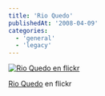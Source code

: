 ```yaml
---
title: 'Rio Quedo'
publishedAt: '2008-04-09'
categories:
  - 'general'
  - 'legacy'
---
```


[![Rio Quedo en flickr](https://farm4.static.flickr.com/3196/2402135686_e0f6c3f0b1.jpg)](http://www.flickr.com/photos/ryck/2402135686/ 'Rio Quedo')

[Rio Quedo](http://www.flickr.com/photos/ryck/2402135686/) en flickr
